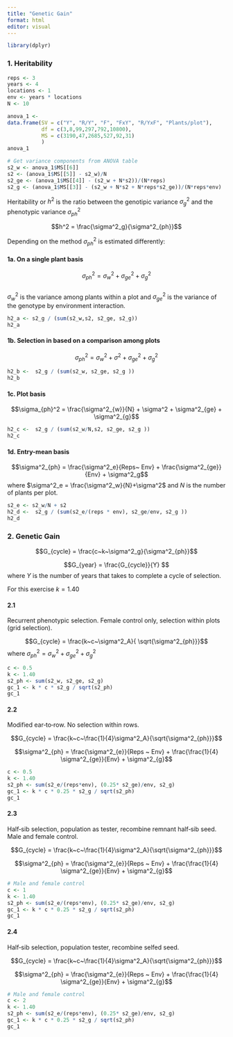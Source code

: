 ```yaml
---
title: "Genetic Gain"
format: html
editor: visual
---
```


```r
library(dplyr)
```

### 1. Heritability

```r
reps <- 3
years <- 4
locations <- 1
env <- years * locations
N <- 10

anova_1 <- 
data.frame(SV = c("Y", "R/Y", "F", "FxY", "R/YxF", "Plants/plot"), 
           df = c(3,8,99,297,792,10800), 
           MS = c(3190,47,2685,527,92,31)
           )
anova_1
```

```r
# Get variance components from ANOVA table
s2_w <- anova_1$MS[[6]]
s2 <- (anova_1$MS[[5]] - s2_w)/N
s2_ge <- (anova_1$MS[[4]] - (s2_w + N*s2))/(N*reps)
s2_g <- (anova_1$MS[[3]] - (s2_w + N*s2 + N*reps*s2_ge))/(N*reps*env)
```


Heritability or $h^2$ is the ratio between the genotipic variance $\sigma^2_g$ and the phenotypic variance $\sigma^2_{ph}$

$$h^2 = \frac{\sigma^2_g}{\sigma^2_{ph}}$$



Depending on the method $\sigma^2_{ph}$ is estimated differently:

#### 1a. On a single plant basis
  
$$\sigma_{ph}^2 = \sigma^2_{w} + \sigma^2_{ge} + \sigma^2_{g}$$  
$\sigma^2_{w}$ is the variance among plants within a plot and $\sigma^2_{ge}$ is the variance of the genotype by environment interaction.   


```r
h2_a <- s2_g / (sum(s2_w,s2, s2_ge, s2_g))
h2_a
```


#### 1b. Selection in based on a comparison among plots
  
$$\sigma_{ph}^2 = \sigma^2_{w} + \sigma^2 + \sigma^2_{ge} + \sigma^2_{g}$$

```r
h2_b <-  s2_g / (sum(s2_w, s2_ge, s2_g ))
h2_b
```

  
#### 1c. Plot basis

$$\sigma_{ph}^2 = \frac{\sigma^2_{w}}{N} + \sigma^2 + \sigma^2_{ge} + \sigma^2_{g}$$
  

```r
h2_c <-  s2_g / (sum(s2_w/N,s2, s2_ge, s2_g ))
h2_c
```


#### 1d. Entry-mean basis
  
$$\sigma^2_{ph} = \frac{\sigma^2_e}{Reps~ Env} + \frac{\sigma^2_{ge}}{Env} + \sigma^2_g$$
where $\sigma^2_e = \frac{\sigma^2_w}{N}+\sigma^2$ and $N$ is the number of plants per plot. 


```r
s2_e <- s2_w/N + s2
h2_d <-  s2_g / (sum(s2_e/(reps * env), s2_ge/env, s2_g ))
h2_d
```

### 2. Genetic Gain

$$G_{cycle} = \frac{c~k~\sigma^2_g}{\sigma^2_{ph}}$$

$$G_{year} = \frac{G_{cycle}}{Y} $$
where $Y$ is the number of years that takes to complete a cycle of selection.

For this exercise $k  = 1.40$


#### 2.1 

Recurrent phenotypic selection. Female control only, selection within plots (grid selection).

$$G_{cycle} = \frac{k~c~\sigma^2_A}{ \sqrt{\sigma^2_{ph}}}$$
where $\sigma^2_{ph} = \sigma^2_{w} + \sigma^2_{ge} + \sigma^2_{g}$

```r
c <- 0.5
k <- 1.40
s2_ph <- sum(s2_w, s2_ge, s2_g)
gc_1 <- k * c * s2_g / sqrt(s2_ph)
gc_1
```
#### 2.2

Modified ear‑to‑row. No selection within rows.

$$G_{cycle} = \frac{k~c~\frac{1}{4}\sigma^2_A}{\sqrt{\sigma^2_{ph}}}$$

$$\sigma^2_{ph} = \frac{\sigma^2_{e}}{Reps ~ Env} + \frac{\frac{1}{4} \sigma^2_{ge}}{Env} + \sigma^2_{g}$$

```r
c <- 0.5
k <- 1.40
s2_ph <- sum(s2_e/(reps*env), (0.25* s2_ge)/env, s2_g)
gc_1 <- k * c * 0.25 * s2_g / sqrt(s2_ph)
gc_1
```

#### 2.3

Half‑sib selection, population as tester, recombine remnant half‑sib seed.  Male and female control.

$$G_{cycle} = \frac{k~c~\frac{1}{4}\sigma^2_A}{\sqrt{\sigma^2_{ph}}}$$

$$\sigma^2_{ph} = \frac{\sigma^2_{e}}{Reps ~ Env} + \frac{\frac{1}{4} \sigma^2_{ge}}{Env} + \sigma^2_{g}$$

```r
# Male and female control
c <- 1
k <- 1.40
s2_ph <- sum(s2_e/(reps*env), (0.25* s2_ge)/env, s2_g)
gc_1 <- k * c * 0.25 * s2_g / sqrt(s2_ph)
gc_1
```

#### 2.4

Half‑sib selection, population tester, recombine selfed seed.

$$G_{cycle} = \frac{k~c~\frac{1}{4}\sigma^2_A}{\sqrt{\sigma^2_{ph}}}$$

$$\sigma^2_{ph} = \frac{\sigma^2_{e}}{Reps ~ Env} + \frac{\frac{1}{4} \sigma^2_{ge}}{Env} + \sigma^2_{g}$$

```r
# Male and female control
c <- 2
k <- 1.40
s2_ph <- sum(s2_e/(reps*env), (0.25* s2_ge)/env, s2_g)
gc_1 <- k * c * 0.25 * s2_g / sqrt(s2_ph)
gc_1
```



